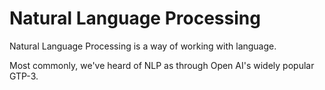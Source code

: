 # Natural Language Processing

Natural Language Processing is a way of working with language. 

Most commonly, we've heard of NLP as through Open AI's widely popular GTP-3.



